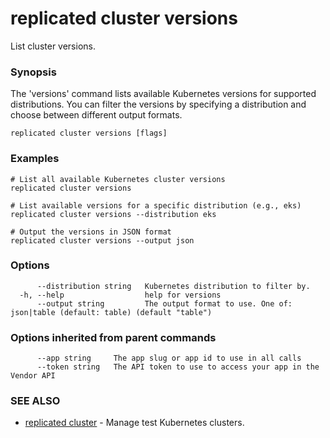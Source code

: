 # replicated cluster versions

List cluster versions.

### Synopsis

The 'versions' command lists available Kubernetes versions for supported distributions. You can filter the versions by specifying a distribution and choose between different output formats.

```
replicated cluster versions [flags]
```

### Examples

```
# List all available Kubernetes cluster versions
replicated cluster versions

# List available versions for a specific distribution (e.g., eks)
replicated cluster versions --distribution eks

# Output the versions in JSON format
replicated cluster versions --output json
```

### Options

```
      --distribution string   Kubernetes distribution to filter by.
  -h, --help                  help for versions
      --output string         The output format to use. One of: json|table (default: table) (default "table")
```

### Options inherited from parent commands

```
      --app string     The app slug or app id to use in all calls
      --token string   The API token to use to access your app in the Vendor API
```

### SEE ALSO

* [replicated cluster](replicated-cli-cluster)	 - Manage test Kubernetes clusters.

